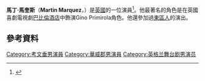 {{Infobox person
| name        = Martin Marquez
| image       =
| imagesize   =200px
| caption     =
| birth_name  =
| birth_date  = {{birth date and age|1963|10|8|df=yes}}
| birth_place = [[英國|英國]][[西米德蘭茲|西米德蘭茲]][[考文垂|考文垂]]
| occupation  = 演員，編輯
| yearsactive = 1993–現在
| children    = 5
}}
'''馬丁·馬奎斯'''（'''Martin Marquez'''，{{bd|1963年|10月8日}}）是[[英國|英國]]的一位演員<ref>{{cite web|title=Martin Marquez in Boeing Boeing at Everyman Theatre until February 14|url=http://www.thisiswiltshire.co.uk/leisure/theatreandarts/4112170.Martin_Marquez_in_Boeing_Boeing_at_Everyman_Theatre_until_February_14/|publisher=this is wiltshire|accessdate=3 February 2014}}</ref>。他最著名的角色是在英國喜劇電視劇[[巴比倫酒店|巴比倫酒店]]中飾演Gino Primirola角色。他還參加過[[東區人|東區人]]的演出。
==參考資料==
{{Reflist}}


{{DEFAULTSORT:Marquez, Martin}}
[[Category:考文垂男演員|Category:考文垂男演員]]
[[Category:華威郡男演員|Category:華威郡男演員]]
[[Category:英格兰舞台剧男演员|Category:英格兰舞台剧男演员]]